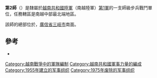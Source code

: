 {{Infobox military unit
|unit_name = 第2步兵師
|image= [[File:ARVN_2nd_Division_SSI.svg|160px]]
|caption=第2師佩章
|dates=1955年10月 – 1975年
|country={{flagicon|South Vietnam}} 南越
|allegiance=
|command_structure=[[越南共和國第1軍|第1軍]]
|branch=[[File:Flag_of_the_Army_of_the_Republic_of_Vietnam.jpg|22x20px]] [[越南共和國軍|越南共和國軍]]
|type= 
|specialization=步兵
|size=
|garrison=[[廣信省|廣信省]]
|ceremonial_chief =
|nickname= 
|motto=
|colors=
|march=
|mascot=
<!-- Commanders -->
|commander1=
|commander1_label=
|commander2= 
|commander2_label= 
|commander3=
|commander3_label=
|commander4=
|commander4_label=
|notable_commanders=[[尊室訂_(中將)|尊室訂]]<br>{{Link-en|楊玉凜|Dương Ngọc Lắm}}<br>[[林文發|林文發]]<br>[[尊室稱|尊室稱]]<br>[[阮青𠳹|阮青𠳹]]<br>[[黃春覽|黃春覽]]<br>{{Link-en|陳文日|Trần Văn Nhựt}}
<!-- Battles -->
|battles=越南戰爭
* [[復活節攻勢|復活節攻勢]]
* [[順化－峴港戰役|順化－峴港戰役]]
|anniversaries =
<!-- DUI -->
|identification_symbol=
|identification_symbol_label=Distinctive unit insignia
|identification_symbol_2=[[File:Flag_of_the_ARVN_2nd_Division.svg|border]]
|identification_symbol_2_label=軍旗
}}
'''第2師'''（{{vie|v=Sư đoàn 2}}）是隸屬於[[越南共和國陸軍|越南共和國陸軍]]（南越陸軍）[[越南共和國第1軍|第1軍]]的一支師級步兵戰鬥單位，任務轄區是南越中部最北端地區。

該師的總部位於{{Link-en|朱萊|Chu Lai}}，[[廣信省|廣信省]][[三岐市|三岐市]]南面。

== 參考 ==
{{reflist}}
*{{cite book|title=Encyclopedia of the Vietnam War| first= Spencer C. |last=Tucker |year=2000 |publisher=[[ABC-CLIO|ABC-CLIO]]| isbn=1-57607-040-9 |location=Santa Barbara, California |pages=526–533}}

{{越南共和國軍}}

[[Category:越南戰爭中的軍隊編制|Category:越南戰爭中的軍隊編制]]
[[Category:越南共和國軍事力量的編成|Category:越南共和國軍事力量的編成]]
[[Category:1955年建立的军事组织|Category:1955年建立的军事组织]]
[[Category:1975年废除的军事组织|Category:1975年废除的军事组织]]